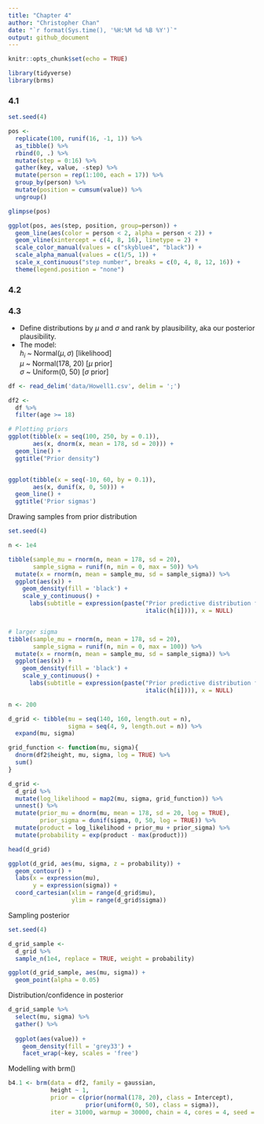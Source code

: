 ```yaml
---
title: "Chapter 4"
author: "Christopher Chan"
date: "`r format(Sys.time(), '%H:%M %d %B %Y')`"
output: github_document
---
```


```r
knitr::opts_chunk$set(echo = TRUE)
```

```r
library(tidyverse)
library(brms)
```


### 4.1
```r
set.seed(4)

pos <- 
  replicate(100, runif(16, -1, 1)) %>%
  as_tibble() %>%
  rbind(0, .) %>%
  mutate(step = 0:16) %>%
  gather(key, value, -step) %>%
  mutate(person = rep(1:100, each = 17)) %>%
  group_by(person) %>%
  mutate(position = cumsum(value)) %>%
  ungroup()

glimpse(pos)
```

```r
ggplot(pos, aes(step, position, group=person)) +
  geom_line(aes(color = person < 2, alpha = person < 2)) + 
  geom_vline(xintercept = c(4, 8, 16), linetype = 2) +
  scale_color_manual(values = c("skyblue4", "black")) +
  scale_alpha_manual(values = c(1/5, 1)) +
  scale_x_continuous("step number", breaks = c(0, 4, 8, 12, 16)) +
  theme(legend.position = "none")
```

### 4.2

### 4.3
- Define distributions by $\mu$ and $\sigma$ and rank by plausibility, aka our 
posterior plausibility.
- The model:  
$h_i$ ~ Normal$(\mu, \sigma)$ [likelihood]  
$\mu$ ~ Normal(178, 20) [$\mu$ prior]  
$\sigma$ ~ Uniform(0, 50) [$\sigma$ prior]  

```r
df <- read_delim('data/Howell1.csv', delim = ';')

df2 <-
  df %>%
  filter(age >= 18)
```

```r
# Plotting priors
ggplot(tibble(x = seq(100, 250, by = 0.1)),
       aes(x, dnorm(x, mean = 178, sd = 20))) +
  geom_line() +
  ggtitle("Prior density")


ggplot(tibble(x = seq(-10, 60, by = 0.1)),
       aes(x, dunif(x, 0, 50))) +
  geom_line() +
  ggtitle('Prior sigmas')

```

Drawing samples from prior distribution
```r
set.seed(4)

n <- 1e4

tibble(sample_mu = rnorm(n, mean = 178, sd = 20),
       sample_sigma = runif(n, min = 0, max = 50)) %>%
  mutate(x = rnorm(n, mean = sample_mu, sd = sample_sigma)) %>%
  ggplot(aes(x)) +
    geom_density(fill = 'black') +
    scale_y_continuous() +
      labs(subtitle = expression(paste("Prior predictive distribution for ", 
                                       italic(h[i]))), x = NULL)


# larger sigma
tibble(sample_mu = rnorm(n, mean = 178, sd = 20),
       sample_sigma = runif(n, min = 0, max = 100)) %>%
  mutate(x = rnorm(n, mean = sample_mu, sd = sample_sigma)) %>%
  ggplot(aes(x)) +
    geom_density(fill = 'black') +
    scale_y_continuous() +
      labs(subtitle = expression(paste("Prior predictive distribution for ", 
                                       italic(h[i]))), x = NULL)
```

```r
n <- 200

d_grid <- tibble(mu = seq(140, 160, length.out = n),
                 sigma = seq(4, 9, length.out = n)) %>%
  expand(mu, sigma)

grid_function <- function(mu, sigma){
  dnorm(df2$height, mu, sigma, log = TRUE) %>%
  sum()
}

d_grid <- 
  d_grid %>%
  mutate(log_likelihood = map2(mu, sigma, grid_function)) %>%
  unnest() %>%
  mutate(prior_mu = dnorm(mu, mean = 178, sd = 20, log = TRUE),
         prior_sigma = dunif(sigma, 0, 50, log = TRUE)) %>%
  mutate(product = log_likelihood + prior_mu + prior_sigma) %>%
  mutate(probability = exp(product - max(product)))

head(d_grid)
```

```r
ggplot(d_grid, aes(mu, sigma, z = probability)) +
  geom_contour() +
  labs(x = expression(mu),
       y = expression(sigma)) +
  coord_cartesian(xlim = range(d_grid$mu),
                  ylim = range(d_grid$sigma))
```

Sampling posterior
```r
set.seed(4)

d_grid_sample <- 
  d_grid %>%
  sample_n(1e4, replace = TRUE, weight = probability)

ggplot(d_grid_sample, aes(mu, sigma)) +
  geom_point(alpha = 0.05)
```

Distribution/confidence in posterior
```r
d_grid_sample %>%
  select(mu, sigma) %>%
  gather() %>%
  
  ggplot(aes(value)) +
    geom_density(fill = 'grey33') +
    facet_wrap(~key, scales = 'free')
```

Modelling with brm()
```r
b4.1 <- brm(data = df2, family = gaussian,
            height ~ 1,
            prior = c(prior(normal(178, 20), class = Intercept),
                      prior(uniform(0, 50), class = sigma)),
            iter = 31000, warmup = 30000, chain = 4, cores = 4, seed = 4)
```





